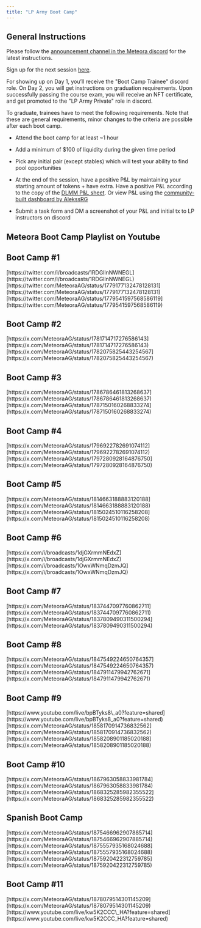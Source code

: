 ```yaml
---
title: "LP Army Boot Camp"
---
```


## General Instructions

Please follow the [announcement channel in the Meteora discord](https://discord.com/channels/841152225564950528/981108341482868736) for the latest instructions.

Sign up for the next session [here](https://bootcamp.meteora.ag/).

For showing up on Day 1, you’ll receive the "Boot Camp Trainee" discord role. On Day 2, you will get instructions on graduation requirements. Upon successfully passing the course exam, you will receive an NFT certificate, and get promoted to the "LP Army Private" role in discord.

To graduate, trainees have to meet the following requirements. Note that these are general requirements, minor changes to the criteria are possible after each boot camp.

* Attend the boot camp for at least \~1 hour

* Add a minimum of $100 of liquidity during the given time period

* Pick any initial pair (except stables) which will test your ability to find pool opportunities

* At the end of the session, have a positive P\&L by maintaining your starting amount of tokens + have extra. Have a positive P\&L according to the copy of the [DLMM P\&L sheet](https://docs.google.com/spreadsheets/d/1RIlAb-eilVWUVzruDUWR7Sidt8LI-GB1VIBhiKC_ccI/edit#gid=1434356868). Or view P\&L using the [community-built dashboard by AlekssRG](https://www.metlex.io/)

* Submit a task form and DM a screenshot of your P\&L and initial tx to LP instructors on discord

## Meteora Boot Camp Playlist on Youtube
<Card title="https://www.youtube.com/playlist?list=PL4PwY0m4Tbqtfd8GsvrXzUim5D6Gu_Hyp" href="https://www.youtube.com/playlist?list=PL4PwY0m4Tbqtfd8GsvrXzUim5D6Gu_Hyp" icon="youtube" iconType="solid" horizontal />


## **Boot Camp #1**

<Card title="Day 1" href="https://twitter.com/i/broadcasts/1RDGllnNWNEGL" icon="x-twitter" iconType="solid" horizontal >
[https://twitter.com/i/broadcasts/1RDGllnNWNEGL](https://twitter.com/i/broadcasts/1RDGllnNWNEGL)
</Card>

<Card title="Day 2" href="https://twitter.com/MeteoraAG/status/1779177132478128131" icon="x-twitter" iconType="solid" horizontal >
[https://twitter.com/MeteoraAG/status/1779177132478128131](https://twitter.com/MeteoraAG/status/1779177132478128131)
</Card>

<Card title="Day 3" href="https://twitter.com/MeteoraAG/status/1779541597568586119" icon="x-twitter" iconType="solid" horizontal >
[https://twitter.com/MeteoraAG/status/1779541597568586119](https://twitter.com/MeteoraAG/status/1779541597568586119)
</Card>

## Boot Camp #2

<Card title="Day 1" href="https://x.com/MeteoraAG/status/1781714717276586143" icon="x-twitter" iconType="solid" horizontal >
[https://x.com/MeteoraAG/status/1781714717276586143](https://x.com/MeteoraAG/status/1781714717276586143)
</Card>

<Card title="Day 2" href="https://x.com/MeteoraAG/status/1782075825443254567" icon="x-twitter" iconType="solid" horizontal >
[https://x.com/MeteoraAG/status/1782075825443254567](https://x.com/MeteoraAG/status/1782075825443254567)
</Card>

## Boot Camp #3

<Card title="Day 1" href="https://x.com/MeteoraAG/status/1786786461813268637" icon="x-twitter" iconType="solid" horizontal >
[https://x.com/MeteoraAG/status/1786786461813268637](https://x.com/MeteoraAG/status/1786786461813268637)
</Card>

<Card title="Day 2" href="https://x.com/MeteoraAG/status/1787150160268833274" icon="x-twitter" iconType="solid" horizontal >
[https://x.com/MeteoraAG/status/1787150160268833274](https://x.com/MeteoraAG/status/1787150160268833274)
</Card>

## Boot Camp #4

<Card title="Day 1" href="https://x.com/MeteoraAG/status/1796922782691074112" icon="x-twitter" iconType="solid" horizontal >
[https://x.com/MeteoraAG/status/1796922782691074112](https://x.com/MeteoraAG/status/1796922782691074112)
</Card>

<Card title="Day 2" href="https://x.com/MeteoraAG/status/1797280928164876750" icon="x-twitter" iconType="solid" horizontal >
[https://x.com/MeteoraAG/status/1797280928164876750](https://x.com/MeteoraAG/status/1797280928164876750)
</Card>

## Boot Camp #5

<Card title="Day 1" href="https://x.com/MeteoraAG/status/1814663188883120188" icon="x-twitter" iconType="solid" horizontal >
[https://x.com/MeteoraAG/status/1814663188883120188](https://x.com/MeteoraAG/status/1814663188883120188)
</Card>

<Card title="Day 2" href="https://x.com/MeteoraAG/status/1815024510116258208" icon="x-twitter" iconType="solid" horizontal >
[https://x.com/MeteoraAG/status/1815024510116258208](https://x.com/MeteoraAG/status/1815024510116258208)
</Card>

## Boot Camp #6

<Card title="Day 1" href="https://x.com/i/broadcasts/1djGXrmmNEdxZ" icon="x-twitter" iconType="solid" horizontal >
[https://x.com/i/broadcasts/1djGXrmmNEdxZ](https://x.com/i/broadcasts/1djGXrmmNEdxZ)
</Card>

<Card title="Day 2" href="https://x.com/i/broadcasts/1OwxWNmqDzmJQ" icon="x-twitter" iconType="solid" horizontal >
[https://x.com/i/broadcasts/1OwxWNmqDzmJQ](https://x.com/i/broadcasts/1OwxWNmqDzmJQ)
</Card>

## Boot Camp #7

<Card title="Day 1" href="https://x.com/MeteoraAG/status/1837447097760862711" icon="x-twitter" iconType="solid" horizontal >
[https://x.com/MeteoraAG/status/1837447097760862711](https://x.com/MeteoraAG/status/1837447097760862711)
</Card>

<Card title="Day 2" href="https://x.com/MeteoraAG/status/1837809490311500294" icon="x-twitter" iconType="solid" horizontal >
[https://x.com/MeteoraAG/status/1837809490311500294](https://x.com/MeteoraAG/status/1837809490311500294)
</Card>

## Boot Camp #8

<Card title="Day 1" href="https://x.com/MeteoraAG/status/1847549224650764357" icon="x-twitter" iconType="solid" horizontal >
[https://x.com/MeteoraAG/status/1847549224650764357](https://x.com/MeteoraAG/status/1847549224650764357)
</Card>

<Card title="Day 2" href="https://x.com/MeteoraAG/status/1847911479942762671" icon="x-twitter" iconType="solid" horizontal >
[https://x.com/MeteoraAG/status/1847911479942762671](https://x.com/MeteoraAG/status/1847911479942762671)
</Card>

## Boot Camp #9

<Card title="Day 1" href="https://www.youtube.com/live/bpBTyks8_a0?feature=shared" icon="youtube" iconType="solid" horizontal >
[https://www.youtube.com/live/bpBTyks8\_a0?feature=shared](https://www.youtube.com/live/bpBTyks8_a0?feature=shared)
</Card>

<Card title="Day 2" href="https://x.com/MeteoraAG/status/1858170914736832562" icon="x-twitter" iconType="solid" horizontal >
[https://x.com/MeteoraAG/status/1858170914736832562](https://x.com/MeteoraAG/status/1858170914736832562)
</Card>

<Card title="Advanced Boot Camp" href="https://x.com/MeteoraAG/status/1858208901185020188" icon="x-twitter" iconType="solid" horizontal >
[https://x.com/MeteoraAG/status/1858208901185020188](https://x.com/MeteoraAG/status/1858208901185020188)
</Card>

## Boot Camp #10

<Card title="Day 1" href="https://x.com/MeteoraAG/status/1867963058833981784" icon="x-twitter" iconType="solid" horizontal >
[https://x.com/MeteoraAG/status/1867963058833981784](https://x.com/MeteoraAG/status/1867963058833981784)
</Card>
<Card title="Day 2" href="https://x.com/MeteoraAG/status/1868325285982355522" icon="x-twitter" iconType="solid" horizontal >
[https://x.com/MeteoraAG/status/1868325285982355522](https://x.com/MeteoraAG/status/1868325285982355522)
</Card>

## Spanish Boot Camp

<Card href="https://x.com/MeteoraAG/status/1875466962907885714" icon="x-twitter" iconType="solid" horizontal >
[https://x.com/MeteoraAG/status/1875466962907885714](https://x.com/MeteoraAG/status/1875466962907885714)
</Card>

<Card title="Day 1" href="https://x.com/MeteoraAG/status/1875557935168024688" icon="x-twitter" iconType="solid" horizontal >
[https://x.com/MeteoraAG/status/1875557935168024688](https://x.com/MeteoraAG/status/1875557935168024688)
</Card>
<Card title="Day 2" href="https://x.com/MeteoraAG/status/1875920422312759785" icon="x-twitter" iconType="solid" horizontal >
[https://x.com/MeteoraAG/status/1875920422312759785](https://x.com/MeteoraAG/status/1875920422312759785)
</Card>

## Boot Camp #11

<Card title="Day 1" href="https://x.com/MeteoraAG/status/1878079514301145209" icon="x-twitter" iconType="solid" horizontal >
[https://x.com/MeteoraAG/status/1878079514301145209](https://x.com/MeteoraAG/status/1878079514301145209)
</Card>
<Card title="Day 2" href="https://www.youtube.com/live/kw5K2CCC_HA?feature=shared" icon="youtube" iconType="solid" horizontal >
[https://www.youtube.com/live/kw5K2CCC\_HA?feature=shared](https://www.youtube.com/live/kw5K2CCC_HA?feature=shared)
</Card>
